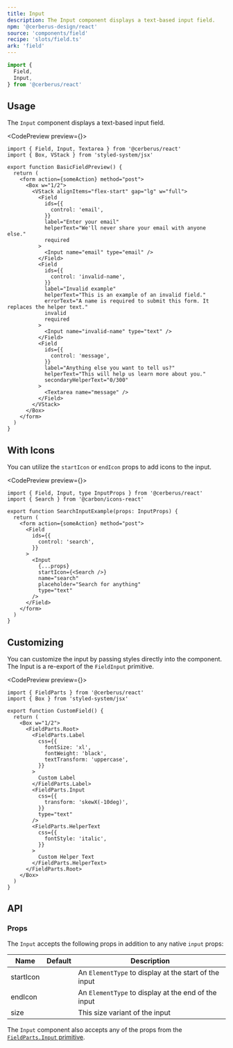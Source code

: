 ```yaml
---
title: Input
description: The Input component displays a text-based input field.
npm: '@cerberus-design/react'
source: 'components/field'
recipe: 'slots/field.ts'
ark: 'field'
---
```




```ts
import {
  Field,
  Input,
} from '@cerberus/react'
```

## Usage

The `Input` component displays a text-based input field.

<CodePreview preview={<BasicFieldPreview />}>
```tsx title="some-form.tsx"
import { Field, Input, Textarea } from '@cerberus/react'
import { Box, VStack } from 'styled-system/jsx'

export function BasicFieldPreview() {
  return (
    <form action={someAction} method="post">
      <Box w="1/2">
        <VStack alignItems="flex-start" gap="lg" w="full">
          <Field
            ids={{
              control: 'email',
            }}
            label="Enter your email"
            helperText="We'll never share your email with anyone else."
            required
          >
            <Input name="email" type="email" />
          </Field>
          <Field
            ids={{
              control: 'invalid-name',
            }}
            label="Invalid example"
            helperText="This is an example of an invalid field."
            errorText="A name is required to submit this form. It replaces the helper text."
            invalid
            required
          >
            <Input name="invalid-name" type="text" />
          </Field>
          <Field
            ids={{
              control: 'message',
            }}
            label="Anything else you want to tell us?"
            helperText="This will help us learn more about you."
            secondaryHelperText="0/300"
          >
            <Textarea name="message" />
          </Field>
        </VStack>
      </Box>
    </form>
  )
}
```
</CodePreview>

## With Icons

You can utilize the `startIcon` or `endIcon` props to add icons to the input.

<CodePreview preview={<SearchInputExample />}>
```tsx title="search-input.tsx"
import { Field, Input, type InputProps } from '@cerberus/react'
import { Search } from '@carbon/icons-react'

export function SearchInputExample(props: InputProps) {
  return (
    <form action={someAction} method="post">
      <Field
        ids={{
          control: 'search',
        }}
      >
        <Input
          {...props}
          startIcon={<Search />}
          name="search"
          placeholder="Search for anything"
          type="text"
        />
      </Field>
    </form>
  )
}
```
</CodePreview>

## Customizing

You can customize the input by passing styles directly into the component. The Input is a re-export of the `FieldInput` primitive.

<CodePreview preview={<CustomField />}>
```tsx {18-23}
import { FieldParts } from '@cerberus/react'
import { Box } from 'styled-system/jsx'

export function CustomField() {
  return (
    <Box w="1/2">
      <FieldParts.Root>
        <FieldParts.Label
          css={{
            fontSize: 'xl',
            fontWeight: 'black',
            textTransform: 'uppercase',
          }}
        >
          Custom Label
        </FieldParts.Label>
        <FieldParts.Input
          css={{
            transform: 'skewX(-10deg)',
          }}
          type="text"
        />
        <FieldParts.HelperText
          css={{
            fontStyle: 'italic',
          }}
        >
          Custom Helper Text
        </FieldParts.HelperText>
      </FieldParts.Root>
    </Box>
  )
}
```
</CodePreview>


## API

### Props

The `Input` accepts the following props in addition to any native `input` props:

| Name     | Default | Description                            |
| -------- | ------- | -------------------------------------- |
| startIcon     |    | An `ElementType` to display at the start of the input |
| endIcon     |    | An `ElementType` to display at the end of the input |
| size     |  | This size variant of the input |

The `Input` component also accepts any of the props from the [`FieldParts.Input` primitive](https://ark-ui.com/react/docs/components/field#api-reference).
